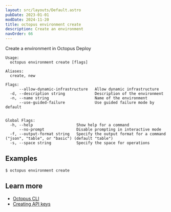 ```yaml
---
layout: src/layouts/Default.astro
pubDate: 2023-01-01
modDate: 2024-11-20
title: octopus environment create
description: Create an environment
navOrder: 66
---
```


Create a environment in Octopus Deploy

```
Usage:
  octopus environment create [flags]

Aliases:
  create, new

Flags:
      --allow-dynamic-infrastructure   Allow dynamic infrastructure
  -d, --description string             Description of the environment
  -n, --name string                    Name of the environment
      --use-guided-failure             Use guided failure mode by default


Global Flags:
  -h, --help                   Show help for a command
      --no-prompt              Disable prompting in interactive mode
  -f, --output-format string   Specify the output format for a command ("json", "table", or "basic") (default "table")
  -s, --space string           Specify the space for operations

```

## Examples

<SamplesInstance />

```
$ octopus environment create

```

## Learn more

- [Octopus CLI](/docs/octopus-rest-api/cli)
- [Creating API keys](/docs/octopus-rest-api/how-to-create-an-api-key)